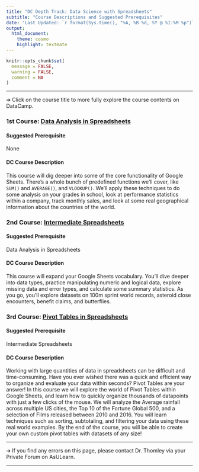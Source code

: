 ```yaml
---
title: "DC Depth Track: Data Science with Spreadsheets"
subtitle: "Course Descriptions and Suggested Prerequisites"
date: 'Last Updated: `r format(Sys.time(), "%A, %B %d, %Y @ %I:%M %p")`'
output: 
  html_document: 
    theme: cosmo
    highlight: textmate
---
```


```r
knitr::opts_chunk$set(
  message = FALSE,
  warning = FALSE,
  comment = NA
)
```

<hr>

&#10132; Click on the course title to more fully explore the course contents on DataCamp.

### **1st Course: [Data Analysis in Spreadsheets](https://learn.datacamp.com/courses/data-analysis-in-spreadsheets)**

#### **Suggested Prerequisite**

None

#### **DC Course Description**

This course will dig deeper into some of the core functionality of Google Sheets. There's a whole bunch of predefined functions we'll cover, like `SUM()` and `AVERAGE()`, and `VLOOKUP()`. We'll apply these techniques to do some analysis on your grades in school, look at performance statistics within a company, track monthly sales, and look at some real geographical information about the countries of the world.

### **2nd Course: [Intermediate Spreadsheets](https://learn.datacamp.com/courses/intermediate-spreadsheets)**

#### **Suggested Prerequisite**

Data Analysis in Spreadsheets

#### **DC Course Description**

This course will expand your Google Sheets vocabulary. You'll dive deeper into data types, practice manipulating numeric and logical data, explore missing data and error types, and calculate some summary statistics. As you go, you'll explore datasets on 100m sprint world records, asteroid close encounters, benefit claims, and butterflies.

### **3rd Course: [Pivot Tables in Spreadsheets](https://learn.datacamp.com/courses/pivot-tables-in-spreadsheets)**

#### **Suggested Prerequisite**

Intermediate Spreadsheets

#### **DC Course Description**

Working with large quantities of data in spreadsheets can be difficult and time-consuming. Have you ever wished there was a quick and efficient way to organize and evaluate your data within seconds? Pivot Tables are your answer! In this course we will explore the world of Pivot Tables within Google Sheets, and learn how to quickly organize thousands of datapoints with just a few clicks of the mouse. We will analyze the Average rainfall across multiple US cities, the Top 10 of the Fortune Global 500, and a selection of Films released between 2010 and 2016. You will learn techniques such as sorting, subtotaling, and filtering your data using these real world examples. By the end of the course, you will be able to create your own custom pivot tables with datasets of any size!

<hr>

&#10132; If you find any errors on this page, please contact Dr. Thomley via your Private Forum on AsULearn.

<hr>

